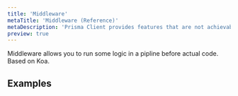 ```yaml
---
title: 'Middleware'
metaTitle: 'Middleware (Reference)'
metaDescription: 'Prisma Client provides features that are not achievable with relational databases. These features are referred to as "polyfills" and explained on this page.'
preview: true
---
```


<TopBlock>

Middleware allows you to run some logic in a pipline before actual code. Based on Koa.

</TopBlock>

## Examples

